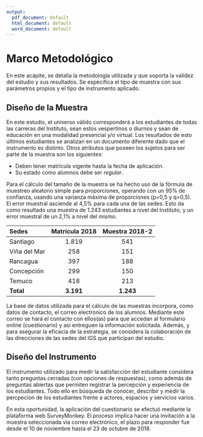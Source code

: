 ```yaml
---
output:
  pdf_document: default
  html_document: default
  word_document: default
---
```

# Marco Metodológico {#intro}

En este acápite, se detalla la metodología utilizada y que soporta la validez del estudio y sus resultados. Se especifica el tipo de muestra con sus parámetros propios y el tipo de instrumento aplicado.

## Diseño de la Muestra {#requisitos}

En este estudio, el universo válido corresponderá a los estudiantes de todas las carreras del Instituto, sean estos vespertinos o diurnos y sean de educación en una modalidad presencial y/o virtual. Los resultados de esto últimos estudiantes se analizan en un documento diferente dado que el instrumento es distinto. Otros atributos que poseen los sujetos para ser parte de la muestra son los siguientes:

+	Deben tener matrícula vigente hasta la fecha de aplicación.
+	Su estado como alumnos debe ser *regular*.

Para el cálculo del tamaño de la muestra se ha hecho uso de la fórmula de muestreo aleatorio simple para proporciones, operando con un 95% de confianza, usando una varianza máxima de proporciones (p=0,5 y q=0,5). El error muestral asciende al 4,5% para cada una de las sedes. Esto da como resultado una muestra de 1.243 estudiantes a nivel del Instituto, y un error muestral de un 2,1% a nivel del mismo.


| Sedes | Matrícula 2018 |  Muestra 2018-2 |
| :------- | :------: | :------: |
| Santiago   | 1.819  | 541  | 
| Viña del Mar  | 258 | 151  | 
| Rancagua   | 397    | 188  |
| Concepción   | 299  | 150  |
| Temuco   | 418     |  213  |
| **Total**   | **3.191**  | **1.243**|

La base de datos utilizada para el cálculo de las muestras incorpora, como datos de contacto, el correo electrónico de los alumnos. Mediante este correo se hará el contacto con ellos(as) para que accedan al formulario online (cuestionario) y así entreguen la información solicitada. Además, y para asegurar la eficacia de la estrategia, se considera la colaboración de las direcciones de las sedes del IGS que participan del estudio.

## Diseño del Instrumento

El instrumento utilizado para medir la satisfacción del estudiante considera tanto preguntas cerradas (con opciones de respuestas), como además de preguntas abiertas que permiten registrar la percepción y experiencia de los estudiantes. Todo ello en búsqueda de conocer, describir y medir la percpecion de los estudiantes frente a actores, espacios y servicios varios.

En esta oportunidad, la aplicación del cuestionario se efectuó mediante la plataforma web SurveyMonkey. El proceso implica hacer una invitación a la muestra seleccionada vía correo electrónico, el plazo para responder fue desde el 10 de noviembre hasta el 23 de octubre de 2018.

